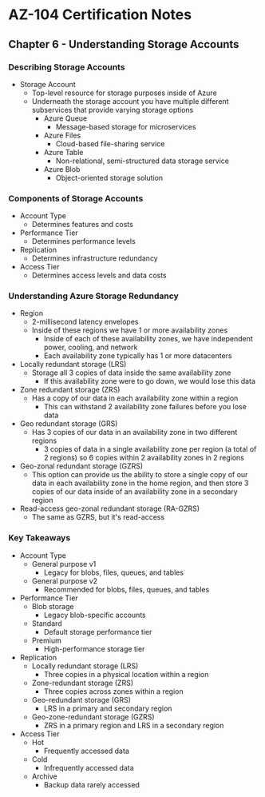 # AZ-104 Certification Notes
## Chapter 6 - Understanding Storage Accounts

### Describing Storage Accounts
* Storage Account
	* Top-level resource for storage purposes inside of Azure
	* Underneath the storage account you have multiple different subservices that provide varying storage options
		* Azure Queue
			* Message-based storage for microservices
		* Azure Files
			* Cloud-based file-sharing service
		* Azure Table
			* Non-relational, semi-structured data storage service
		* Azure Blob
			* Object-oriented storage solution

### Components of Storage Accounts
* Account Type
	* Determines features and costs
* Performance Tier
	* Determines performance levels
* Replication
	* Determines infrastructure redundancy
* Access Tier
	* Determines access levels and data costs

### Understanding Azure Storage Redundancy
* Region
	* 2-millisecond latency envelopes
	* Inside of these regions we have 1 or more availability zones
		* Inside of each of these availability zones, we have independent power, cooling, and network
		* Each availability zone typically has 1 or more datacenters
* Locally redundant storage (LRS)
	* Storage all 3 copies of data inside the same availability zone
		* If this availability zone were to go down, we would lose this data
* Zone redundant storage (ZRS)
	* Has a copy of our data in each availability zone within a region
		* This can withstand 2 availability zone failures before you lose data
* Geo redundant storage (GRS)
	* Has 3 copies of our data in an availability zone in two different regions
		* 3 copies of data in a single availability zone per region (a total of 2 regions) so 6 copies within 2 availability zones in 2 regions
* Geo-zonal redundant storage (GZRS)
	* This option can provide us the ability to store a single copy of our data in each availability zone in the home region, and then store 3 copies of our data inside of an availability zone in a secondary region
* Read-access geo-zonal redundant storage (RA-GZRS)
	* The same as GZRS, but it's read-access

### Key Takeaways
* Account Type
	* General purpose v1
		* Legacy for blobs, files, queues, and tables
	* General purpose v2
		* Recommended for blobs, files, queues, and tables
* Performance Tier
	* Blob storage
		* Legacy blob-specific accounts
	* Standard
		* Default storage performance tier
	* Premium
		* High-performance storage tier
* Replication
	* Locally redundant storage (LRS)
		* Three copies in a physical location within a region
	* Zone-redundant storage (ZRS)
		* Three copies across zones within a region
	* Geo-redundant storage (GRS)
		* LRS in a primary and secondary region
	* Geo-zone-redundant storage (GZRS)
		* ZRS in a primary region and LRS in a secondary region
* Access Tier
	* Hot
		* Frequently accessed data
	* Cold
		* Infrequently accessed data
	* Archive
		* Backup data rarely accessed